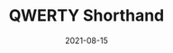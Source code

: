 ---
title: QWERTY Shorthand
tags: [writing systems]
start_date: 2021-01-09
date: 2021-08-15
priority: 2
draft: true
slug: '/qwerty-shorthand'
---